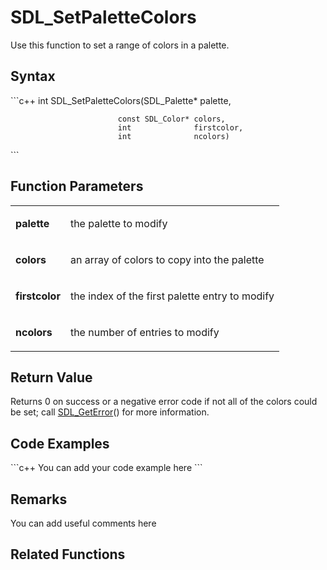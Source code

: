<!-- pragma section-numbers off -->
<!-- pragma disable-camelcase -->

= SDL_SetPaletteColors =
Use this function to set a range of colors in a palette.


== Syntax ==
```c++
int SDL_SetPaletteColors(SDL_Palette*     palette,
                         const SDL_Color* colors,
                         int              firstcolor, 
                         int              ncolors)
```

== Function Parameters ==
{|
|'''palette'''
|the palette to modify
|-
|'''colors'''
|an array of colors to copy into the palette
|-
|'''firstcolor'''
|the index of the first palette entry to modify
|-
|'''ncolors'''
|the number of entries to modify
|}

== Return Value ==
Returns 0 on success or a negative error code if not all of the colors could be set; call [[SDL_GetError]]() for more information.

== Code Examples ==
```c++
You can add your code example here
```

== Remarks ==
You can add useful comments here

== Related Functions ==
:[[ ]]
